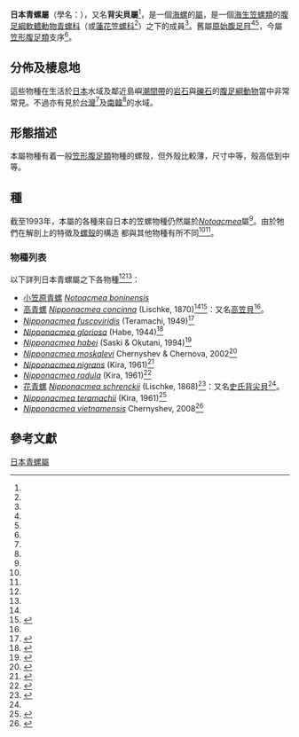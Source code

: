{{Automatic taxobox
| image = Nipponacmea fuscoviridis 002.jpg
| image_caption = ''Nipponacmea fuscoviridis''
| taxon = Nipponacmea
| authority = Sasaki & Okutani, 1993<ref name="Sasaki 1993" />
| type_species = ''Patella schrenkii'' <small>Lischke, 1868</small>
}}

'''日本青螺屬'''（學名：{{lang|la|'''''Nipponacmea'''''}}），又名'''背尖貝屬'''<ref name="yss2015" />，是一個[[海螺|海螺]]的[[屬_(生物)|屬]]，是一個[[海生動物|海生]][[笠螺類|笠螺類]]的[[腹足綱|腹足綱]][[軟體動物|軟體動物]][[青螺科|青螺科]]（或[[蓮花笠螺科|蓮花笠螺科]]<ref name="shell_4836" />）之下的成員<ref name="WoRMS_391295" />。舊屬[[原始腹足目|原始腹足目]]<ref name="shell_4836" /><ref name="shelldoc_720090224017" />，今屬[[笠形腹足類|笠形腹足類]]支序<ref name="WoRMS_391295" />。

==分佈及棲息地==
這些物種在生活於[[日本|日本]]水域及鄰近島嶼[[潮間帶|潮間帶]]的[[岩石|岩石]]與[[礫石|礫石]]的[[日本的腹足綱動物|腹足綱動物]]當中非常常見。不過亦有見於[[台灣|台灣]]<ref name="Lai 2005" />及[[南韓|南韓]]<ref name="shelldoc_720090224017" />的水域。

==形態描述==
本屬物種有着一般[[笠形腹足類|笠形腹足類]]物種的螺殼，但外殼比較薄，尺寸中等，殼高低到中等。

==種==
截至1993年，本屬的各種來自日本的笠螺物種仍然屬於''[[Notoacmea|Notoacmea]]''屬<ref name="Sasaki 1993"/>。由於牠們在解剖上的特徵及[[螺殼|螺殼]]的構造 都與其他物種有所不同<ref name="Sasaki 1993"/><ref name="Lai 2005" />。 
===物種列表===
以下詳列日本青螺屬之下各物種<ref name="Sasaki 1993" /><ref name="WoRMS_391295" />：
* [[小笠原青螺|小笠原青螺]] ''[[Notoacmea_boninensis|Notoacmea boninensis]]''
* [[高青螺|高青螺]] ''[[Nipponacmea_concinna|Nipponacmea concinna]]'' (Lischke, 1870)<ref name="shell_4836" /><ref>{{WRMS species|456611|''Nipponacmea concinna'' (Lischke, 1870)||13 April 2010}}</ref>：又名[[高笠貝|高笠貝]]<ref name="Lai 2005" />。
* ''[[Nipponacmea_fuscoviridis|Nipponacmea fuscoviridis]]'' (Teramachi, 1949)<ref>{{WRMS species|456612|''Nipponacmea fuscoviridis'' (Teramachi, 1949)||13 April 2010}}</ref>
* ''[[Nipponacmea_gloriosa|Nipponacmea gloriosa]]'' (Habe, 1944)<ref>{{WRMS species|456613|''Nipponacmea gloriosa'' (Habe, 1944)||13 April 2010}}</ref>
* ''[[Nipponacmea_habei|Nipponacmea habei]]'' (Saski & Okutani, 1994)<ref>{{WRMS species|456614|''Nipponacmea habei'' (Saski & Okutani, 1994)||13 April 2010}}</ref>
* ''[[Nipponacmea_moskalevi|Nipponacmea moskalevi]]'' Chernyshev & Chernova, 2002<ref>{{WRMS species|395579|''Nipponacmea moskalevi'' Chernyshev & Chernova, 2002||13 April 2010}}</ref>
* ''[[Nipponacmea_nigrans|Nipponacmea nigrans]]'' (Kira, 1961)<ref>{{WRMS species|456615|''Nipponacmea nigrans'' (Kira, 1961)||13 April 2010}}</ref>
* ''[[Nipponacmea_radula|Nipponacmea radula]]'' (Kira, 1961)<ref>{{WRMS species|456616|''Nipponacmea radula'' (Kira, 1961)||13 April 2010}}</ref>
*[[花青螺|花青螺]] ''[[Nipponacmea_schrenckii|Nipponacmea schrenckii]]'' (Lischke, 1868)<ref>{{WRMS species|456617|''Nipponacmea schrenckii'' (Lischke, 1868)||13 April 2010}}</ref>：又名[[史氏背尖貝|史氏背尖貝]]<ref name="Lai 2005" />。
* ''[[Nipponacmea_teramachii|Nipponacmea teramachii]]'' (Kira, 1961)<ref>{{WRMS species|456618|''Nipponacmea teramachii'' (Kira, 1961)||13 April 2010}}</ref>
* ''[[Nipponacmea_vietnamensis|Nipponacmea vietnamensis]]'' Chernyshev, 2008<ref>{{WRMS species|457034|''Nipponacmea vietnamensis'' Chernyshev, 2008||13 April 2010}}</ref>

==參考文獻==
{{reflist |refs=
<ref name="Lai 2005">{{Lai 2005}}{{rp|33}}</ref>
<ref name="Sasaki 1993">{{cite journal |url=http://www.um.u-tokyo.ac.jp/hp/sasaki/p/001.pdf |last1=Sasaki |first1=T. |last2=Okutani |first2=T. |title=New genus ''Nipponacmea'' (Gastropoda, Lottiidae): a revision of Japanese limpets hitherto allocated in ''Notoacmea'' |journal=[[Venus_(期刊)|Venus]] |issn=2189-7697 |year=1993 |volume=52 |issue=1 |pages=1–40 |accessdate=2010-07-26 |language=en |deadurl=yes |archiveurl=https://web.archive.org/web/20110716055547/http://www.um.u-tokyo.ac.jp/hp/sasaki/p/001.pdf |archivedate=2011-07-16 }}</ref>
<ref name="shell_4836">{{cite web
| url=http://shell.sinica.edu.tw/chinese/shellbase_detail.php?science_no=4836
| title=國際貝庫：''Nipponacmaea concinna concinna''
| accessdate=2010-04-13
| language=zh-hant
| archive-date=2017-03-20
| archive-url=https://web.archive.org/web/20170320053544/http://shell.sinica.edu.tw/chinese/shellbase_detail.php?science_no=4836
| dead-url=no
}}</ref>
<ref name="shelldoc_720090224017">{{shelldoc_720090224017}}</ref>
<ref name="WoRMS_391295">{{cite WoRMS
| id=391295 |authorlink=WoRMS
| title=''Nipponacmea''
| accessdate=2010-04-13 }}</ref>
<ref name="yss2015">{{cite journal
| url=http://210.34.4.13:8080/lunwen/detail.asp?serial=50877
| authorlink=[[于姗姗|于姗姗]]
| year=2015
| title=中国沿岸背尖贝属帽贝分类、分布及其对温度耐受性比较研究
| journal=厦门大学博硕士论文数据库
| publisher=[[厦门大学|厦门大学]]海洋与地球学院
| location=[[中国|中国]][[福建|福建]][[厦门|厦门]]
| language=zh-hans
| access-date=2017-03-19
| archive-date=2017-03-20
| archive-url=https://web.archive.org/web/20170320054049/http://210.34.4.13:8080/lunwen/detail.asp?serial=50877
| dead-url=no
}}</ref>
}}

{{taxonbar}}

[[Category:日本青螺屬|]]
